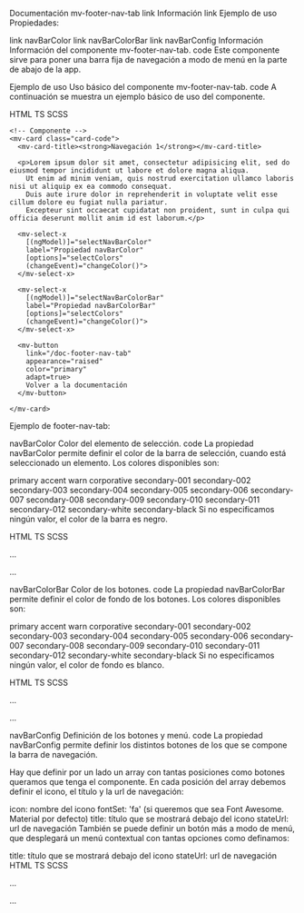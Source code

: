 Documentación mv-footer-nav-tab
link Información
link Ejemplo de uso
Propiedades:

link navBarColor
link navBarColorBar
link navBarConfig
Información
Información del componente mv-footer-nav-tab.
code
Este componente sirve para poner una barra fija de navegación a modo de menú en la parte de abajo de la app.

Ejemplo de uso
Uso básico del componente mv-footer-nav-tab.
code
A continuación se muestra un ejemplo básico de uso del componente.

HTML
TS
SCSS

  <section class="view-default-style">

    <!-- Componente -->
    <mv-card class="card-code">
      <mv-card-title><strong>Navegación 1</strong></mv-card-title>

      <p>Lorem ipsum dolor sit amet, consectetur adipisicing elit, sed do eiusmod tempor incididunt ut labore et dolore magna aliqua.
        Ut enim ad minim veniam, quis nostrud exercitation ullamco laboris nisi ut aliquip ex ea commodo consequat.
        Duis aute irure dolor in reprehenderit in voluptate velit esse cillum dolore eu fugiat nulla pariatur.
        Excepteur sint occaecat cupidatat non proident, sunt in culpa qui officia deserunt mollit anim id est laborum.</p>

      <mv-select-x
        [(ngModel)]="selectNavBarColor"
        label="Propiedad navBarColor"
        [options]="selectColors"
        (changeEvent)="changeColor()">
      </mv-select-x>

      <mv-select-x
        [(ngModel)]="selectNavBarColorBar"
        label="Propiedad navBarColorBar"
        [options]="selectColors"
        (changeEvent)="changeColor()">
      </mv-select-x>

      <mv-button
        link="/doc-footer-nav-tab"
        appearance="raised"
        color="primary"
        adapt=true>
        Volver a la documentación
      </mv-button>

    </mv-card>
  </section>
  
Ejemplo de footer-nav-tab:

navBarColor
Color del elemento de selección.
code
La propiedad navBarColor permite definir el color de la barra de selección, cuando está seleccionado un elemento. Los colores disponibles son:

primary
accent
warn
corporative
secondary-001
secondary-002
secondary-003
secondary-004
secondary-005
secondary-006
secondary-007
secondary-008
secondary-009
secondary-010
secondary-011
secondary-012
secondary-white
secondary-black
Si no especificamos ningún valor, el color de la barra es negro.

HTML
TS
SCSS

  ...

  <!-- Nada que añadir respecto al ejemplo principal -->

  ...
  
navBarColorBar
Color de los botones.
code
La propiedad navBarColorBar permite definir el color de fondo de los botones. Los colores disponibles son:

primary
accent
warn
corporative
secondary-001
secondary-002
secondary-003
secondary-004
secondary-005
secondary-006
secondary-007
secondary-008
secondary-009
secondary-010
secondary-011
secondary-012
secondary-white
secondary-black
Si no especificamos ningún valor, el color de fondo es blanco.

HTML
TS
SCSS

  ...

  <!-- Nada que añadir respecto al ejemplo principal -->

  ...
  
navBarConfig
Definición de los botones y menú.
code
La propiedad navBarConfig permite definir los distintos botones de los que se compone la barra de navegación.

Hay que definir por un lado un array con tantas posiciones como botones queramos que tenga el componente. En cada posición del array debemos definir el icono, el título y la url de navegación:

icon: nombre del icono
fontSet: 'fa' (si queremos que sea Font Awesome. Material por defecto)
title: título que se mostrará debajo del icono
stateUrl: url de navegación
También se puede definir un botón más a modo de menú, que desplegará un menú contextual con tantas opciones como definamos:

title: título que se mostrará debajo del icono
stateUrl: url de navegación
HTML
TS
SCSS

  ...

  <!-- Nada que añadir respecto al ejemplo principal -->

  ...
  